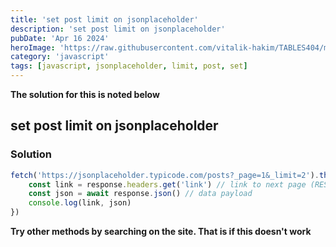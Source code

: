 ```yaml
---
title: 'set post limit on jsonplaceholder'
description: 'set post limit on jsonplaceholder'
pubDate: 'Apr 16 2024'
heroImage: 'https://raw.githubusercontent.com/vitalik-hakim/TABLES404/main/error_b/JavaScript.png'
category: 'javascript'
tags: [javascript, jsonplaceholder, limit, post, set]
---
```


**The solution for this is noted below**

## set post limit on jsonplaceholder

### Solution

```javascript
fetch('https://jsonplaceholder.typicode.com/posts?_page=1&_limit=2').then(async (response) => {
	const link = response.headers.get('link') // link to next page (REST)
	const json = await response.json() // data payload
	console.log(link, json)
})
```

**Try other methods by searching on the site. That is if this doesn't work**
